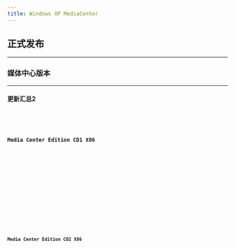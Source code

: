 ```yaml
---
title: Windows XP MediaCenter
---
```




## 正式发布

---

### 媒体中心版本

---

#### 更新汇总2
<Badge text="IPFS" variant="note" /> <Badge text="32位" variant="success" /> <Badge text="零售" variant="tip" /> <Badge text="中文" variant="caution" /> <Badge text="2005-10-13" variant="danger" />
<Card title="IPFS 下载与详情">
    <CardGrid>
        <LinkCard title="快速下载" href="https://ipfs.winx.run/bafybeieirvw5rcztodjle5eomt6f6z2zhr5kva4p4ivkp5q5u6r5gnl72q?filename=sc_winxp_mce_2005_update2.iso#quick" />
        <LinkCard title="高级下载" href="https://ipfs.winx.run/bafybeieirvw5rcztodjle5eomt6f6z2zhr5kva4p4ivkp5q5u6r5gnl72q?filename=sc_winxp_mce_2005_update2.iso" variant="secondary" />
    </CardGrid>
    <Code code={sc_winxp_mce_2005_update2} title="校验信息" wrap={true} />
</Card>

#### Media Center Edition CD1 X86
<Badge text="IPFS" variant="note" /> <Badge text="32位" variant="success" /> <Badge text="CD1" variant="tip" /> <Badge text="中文" variant="caution" /> <Badge text="2004-10-08" variant="danger" />
<Card title="IPFS 下载与详情">
    <CardGrid>
        <LinkCard title="快速下载" href="https://ipfs.winx.run/bafybeidabyelittmm5wrlr7tuirl34omwlistqojnvqeu3veo5jxdr3wy4?filename=sc_winxp_mce_2005_cd1.iso#quick" />
        <LinkCard title="高级下载" href="https://ipfs.winx.run/bafybeidabyelittmm5wrlr7tuirl34omwlistqojnvqeu3veo5jxdr3wy4?filename=sc_winxp_mce_2005_cd1.iso" variant="secondary" />
    </CardGrid>
    <Code code={sc_winxp_mce_2005_cd2} title="校验信息" wrap={true} />
</Card>

#### Media Center Edition CD2 X86
<Badge text="IPFS" variant="note" /> <Badge text="32位" variant="success" /> <Badge text="零售" variant="tip" /> <Badge text="中文" variant="caution" /> <Badge text="2004-10-08" variant="danger" />
<Card title="IPFS 下载与详情">
    <CardGrid>
        <LinkCard title="快速下载" href="https://ipfs.winx.run/bafybeib3w3b2k2nzhhnyixasjfissx3v4r7tuvd6x7wqc5qiqtkrn3pryy?filename=sc_winxp_mce_2005_cd2.iso#quick" />
        <LinkCard title="高级下载" href="https://ipfs.winx.run/bafybeib3w3b2k2nzhhnyixasjfissx3v4r7tuvd6x7wqc5qiqtkrn3pryy?filename=sc_winxp_mce_2005_cd2.iso" variant="secondary" />
    </CardGrid>
    <Code code={sc_winxp_mce_2005_cd1} title="校验信息" wrap={true} />
</Card>
